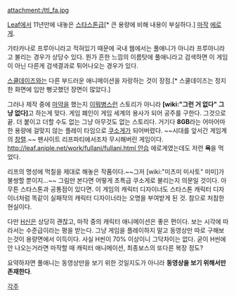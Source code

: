 attachment:/ttl_fa.jpg

[[Leaf]]에서 11년만에 내놓은 [[스타스톤]]급[* 큰 용량에 비해 내용이 부실하다.] [[마작]] [[에로게]]. 

가타카나로 프루아니라고 적혀있기 때문에 국내 웹에서는 풀애니가 아니라 프루아니라고 불리는 경우가 상당수 있다.
뭔가 흔한 느낌의 이름탓에 풀애니라고 검색하면 이 게임이 아닌 다른게 검색결과로 튀어나오는 경우가 있다.

[[스쿨데이즈]]와는 다른 부드러운 애니메이션을 자랑하는 것이 장점.[* 스쿨데이즈는 정지한 화면에 입만 뻥긋했던 장면이 많았다.]

그러나 제작 중에 [[마약]]을 했는지 [[이뭐병]]스런 스토리가 아니라 '''[wiki:"그런 거 없다" 그냥 없다]'''고 하는게 맞다. 게임 폐인이 게임 세계의 용사가 되어 공주를 구한다. 그것으로 끝. 더 붙이고 더할 수도 없는 그냥 아무것도 없는 스토리다. 거기다 '''8GB'''라는 어마어마한 용량에 걸맞지 않는 플레이 타임으로 [[쿠소게]]가 되어버렸다. ~~시대를 앞서간 게임계의 [[창렬]].~~ 팬사이트 리프파티에서조차 무시해버린 게임이다. [[http://leaf.aniple.net/work/fullani/fullani.html 안습]] 에로게였는데도 저런 '''욕'''을 먹었다.

리프의 명성에 먹칠을 제대로 해놓은 작품이다.~~그저 [wiki:"미츠미 미사토" 미미]가 불쌍할 뿐이지…~~ 그림만 본다면 어떻게 초특급 쿠소게로 불리는지 의문일 것이다. 아무튼 스타스톤과 공통점이 있다면. 이 게임의 캐릭터 디자이너도 스타스톤 캐릭터 디자이너처럼 똑같이 실패작의 캐릭터 디자이너라는 오명을 부여받게 된 것. 참으로 처참한 현실이다.

다만 [[H신]]은 상당히 괜찮고, 마작 중의 캐릭터 애니메이션은 좋은 편이다. 보는 시각에 따라서는 수준급이라는 평을 받는다. 그냥 게임을 플레이하지 말고 동영상만 따로 구해보는것이 용량면에서 이득이다. 사실 H씬이 70% 이상이니 그닥차이는 없다. 굳이 H씬에 안 나오는거라면 마작할 때 캐릭터 애니메이션, 최종보스의 또다른 복장 정도?

요약하자면 풀애니는 동영상만을 보기 위한 것일지도가 아니라 '''동영상을 보기 위해서만 존재한다'''.

[[각주]]
